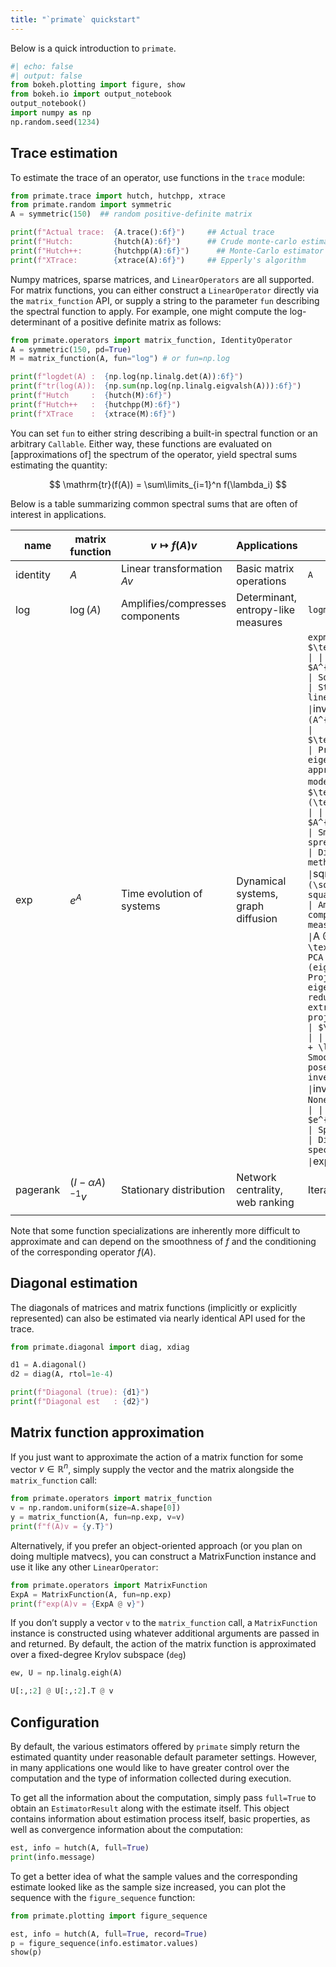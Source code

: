 ```yaml
---
title: "`primate` quickstart"
---
```


Below is a quick introduction to `primate`. 

```python
#| echo: false
#| output: false
from bokeh.plotting import figure, show
from bokeh.io import output_notebook
output_notebook()
import numpy as np
np.random.seed(1234)
```

## Trace estimation 

To estimate the trace of an operator, use functions in the `trace` module: 
```python
from primate.trace import hutch, hutchpp, xtrace
from primate.random import symmetric
A = symmetric(150)  ## random positive-definite matrix 

print(f"Actual trace:  {A.trace():6f}")     ## Actual trace
print(f"Hutch:         {hutch(A):6f}")      ## Crude monte-carlo estimator
print(f"Hutch++:       {hutchpp(A):6f}") 	  ## Monte-Carlo estimator w/ deflation 
print(f"XTrace:        {xtrace(A):6f}")     ## Epperly's algorithm
```

Numpy matrices, sparse matrices, and `LinearOperators` are all supported. For matrix functions, you can either construct a `LinearOperator` directly via the `matrix_function` API, or supply a string to the parameter `fun` describing the spectral function to apply. For example, one might compute the log-determinant of a positive definite matrix as follows:

```python
from primate.operators import matrix_function, IdentityOperator
A = symmetric(150, pd=True)
M = matrix_function(A, fun="log") # or fun=np.log 

print(f"logdet(A) :  {np.log(np.linalg.det(A)):6f}")
print(f"tr(log(A)):  {np.sum(np.log(np.linalg.eigvalsh(A))):6f}")
print(f"Hutch     :  {hutch(M):6f}")
print(f"Hutch++   :  {hutchpp(M):6f}")
print(f"XTrace    :  {xtrace(M):6f}")
```

You can set `fun` to either string describing a built-in spectral function or an arbitrary `Callable`. Either way, these functions are evaluated on [approximations of] the spectrum of the operator, yield spectral sums estimating the quantity: 

$$ \mathrm{tr}(f(A)) = \sum\limits_{i=1}^n f(\lambda_i) $$

Below is a table summarizing common spectral sums that are often of interest in applications. 

| **name**       | **matrix function**       | **$v \mapsto f(A)v$**            | **Applications**                          | **numpy call**                     | **trace**                  |
|----------------|---------------------------|----------------------------------|-------------------------------------------|------------------------------------|----------------------------|
| identity       | $A$                      | Linear transformation $Av$      | Basic matrix operations                   | `A`                       | $\text{Tr}(A)$             |
| log            | $\log(A)$                | Amplifies/compresses components  | Determinant, entropy-like measures        | `logm(A)`            | $\log\det(A)$              |
| exp            | $e^A$                    | Time evolution of systems        | Dynamical systems, graph diffusion        | `expm(A)                 | $\text{Tr}(e^A)$           |
| inv            | $A^{-1}$                 | Solves $Ax = v$                  | Stability analysis, linear systems        | `inv(A)`                  | $\text{Tr}(A^{-1})$        |
| sign        | $\text{sgn}_\epsilon(A)$ | Projects onto eigenspaces        | Rank approximation, low-rank modeling     | `U @ U.T`                  | $\text{Tr}(\text{sgn}_\epsilon(A))$ |
| sqrt           | $A^{1/2}$                | Smooth spreading/diffusion       | Diffusion, kernel methods                 | `sqrtm(A)`           | $\text{Tr}(\sqrt{A})$      |
| square         | $A^2$                    | Amplifies dominant components    | Energy measures, stability                | `A @ A`         | $\|A\|_F^2 = \text{Tr}(A^\top A)$ |
| PCA            | $P_A$ (eigenspace)       | Projects onto dominant eigenspaces | Dim. reduction, feature extraction       | Custom projection matrix          | $\text{Tr}(P_A)$           |
| Tikhonov       | $(A + \lambda I)^{-1}$   | Smooth solution to ill-posed sys. | Regularized inversion, stability          | `inv(A + lambda * eye(n))`        | None                       |
| heat           | $e^{-tA}$                | Spreads/dampens energy           | Diffusion on graphs, spectral clustering  | `expm(-t * A)`            | $\text{Tr}(e^{-tA})$       |
| pagerank       | $(I - \alpha A)^{-1}v$   | Stationary distribution          | Network centrality, web ranking           | Iterative solver                  | None                       |
                |

Note that some function specializations are inherently more difficult to approximate and can depend on the smoothness of $f$ and the conditioning of the corresponding operator $f(A)$. 

## Diagonal estimation 

The diagonals of matrices and matrix functions (implicitly or explicitly represented) can also be estimated via nearly identical API used for the trace.  

```python
from primate.diagonal import diag, xdiag

d1 = A.diagonal()
d2 = diag(A, rtol=1e-4)

print(f"Diagonal (true): {d1}")
print(f"Diagonal est   : {d2}")
```

## Matrix function approximation 

If you just want to approximate the action of a matrix function for some vector $v \in \mathbb{R}^n$, simply supply the vector and the matrix alongside the `matrix_function` call: 

```python
from primate.operators import matrix_function
v = np.random.uniform(size=A.shape[0])
y = matrix_function(A, fun=np.exp, v=v)
print(f"f(A)v = {y.T}")
```

Alternatively, if you prefer an object-oriented approach (or you plan on doing multiple matvecs), you can construct a MatrixFunction instance and use it like any other `LinearOperator`: 

```python
from primate.operators import MatrixFunction
ExpA = MatrixFunction(A, fun=np.exp)
print(f"exp(A)v = {ExpA @ v}")
```

If you don't supply a vector `v` to the `matrix_function` call, a `MatrixFunction` instance is constructed using whatever additional arguments are passed in and returned. By default, the action of the matrix function is approximated over a fixed-degree Krylov subspace (`deg`)



```python
ew, U = np.linalg.eigh(A)

U[:,:2] @ U[:,:2].T @ v

```


## Configuration 

By default, the various estimators offered by `primate` simply return the estimated quantity under reasonable default parameter settings. However, in many applications one would like to have greater control over the computation and the type of information collected during execution. 

To get all the information about the computation, simply pass `full=True` to obtain an `EstimatorResult` along with the estimate itself. This object contains information about estimation process itself, basic properties, as well as convergence information about the computation: 
```python
est, info = hutch(A, full=True)
print(info.message)
```

To get a better idea of what the sample values and the corresponding estimate looked like as the sample size increased, you can plot the sequence with 
the `figure_sequence` function:
```python
from primate.plotting import figure_sequence

est, info = hutch(A, full=True, record=True)
p = figure_sequence(info.estimator.values)
show(p)
```


<!-- For example, consider applying the `sign` function at some tolerance level $\epsilon$:

$$ \mathrm{sign}_\epsilon(x) = \begin{align} 1 & x \geq \epsilon \\ 0 & \text{otherwise} \end{align} $$

The spectral sum defined by applying this function corresponds to the numerical rank of the operator, which is an interesting and sometimes useful quantity to estimate. However, the sign function itself is discontinuous (at $\epsilon$) and otherwise not smooth; thus, it cannot be well approximated by any polynomial of finite degree. Non-analytic functions such as these can prove difficult to approximate, as shown below:

```python
ew = np.sort(np.random.uniform(size=150, low=0, high=1))
ew[:30] = 0.0
A = symmetric(150, ew = ew, pd = False)
M = matrix_function(A, fun="numrank")

print(f"numrank(A): {np.linalg.matrix_rank(A)}")
print(f"GR approx:  {hutch(M)}")
print(f"Hutch++ :   {hutchpp(M)}")
print(f"XTrace:     {xtrace(M)}")
``` -->
